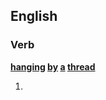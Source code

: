 ==English==

===Verb===
'''[[hanging]] [[by]] [[a]] [[thread]]'''

# {{present participle of|hang by a thread}}